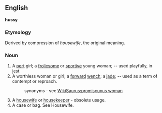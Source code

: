 ==English==
'''hussy'''
===Etymology===
Derived by compression of ''housewife'', the original meaning.
===Noun===
#A [[pert]] girl; a [[frolicsome]] or [[sportive]] young woman; -- used playfully, in jest
#A worthless woman or girl; a [[forward]] [[wench]]; a [[jade]]; -- used as a term of contempt or reproach.
#:synonyms - see [[WikiSaurus:promiscuous woman]]
#A [[housewife]] or [[housekeeper]] - obsolete usage.
#A case or bag. See Housewife.
